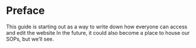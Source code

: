 # Preface {.unnumbered}

This guide is starting out as a way to write down how everyone can access and edit the website In the future, it could also become a place to house our SOPs, but we'll see.

